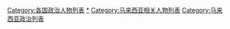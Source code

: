 [[Category:各国政治人物列表|Category:各国政治人物列表]]
[[Category:馬來西亞政治人物|*]]
[[Category:马来西亚相关人物列表|Category:马来西亚相关人物列表]]
[[Category:马来西亚政治列表|Category:马来西亚政治列表]]